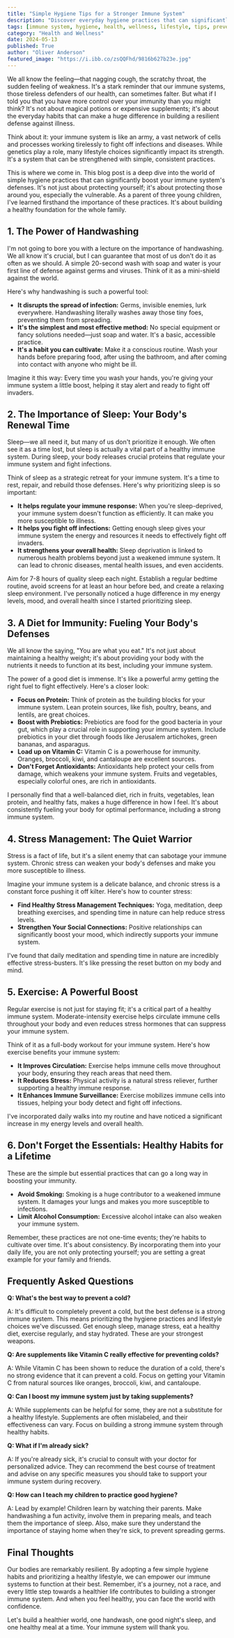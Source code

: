 ```yaml
---
title: "Simple Hygiene Tips for a Stronger Immune System"
description: "Discover everyday hygiene practices that can significantly strengthen your immune system. From handwashing and sleep hygiene to diet and stress management, this guide provides practical tips for building a resilient defense against illness."
tags: [immune system, hygiene, health, wellness, lifestyle, tips, prevention, healthy habits, stress management, sleep, diet, exercise]
category: "Health and Wellness"
date: 2024-05-13
published: True
author: "Oliver Anderson"
featured_image: "https://i.ibb.co/zsQQFhd/9816b627b23e.jpg"
---
```



We all know the feeling—that nagging cough, the scratchy throat, the sudden feeling of weakness. It's a stark reminder that our immune systems, those tireless defenders of our health, can sometimes falter. But what if I told you that you have more control over your immunity than you might think?  It's not about magical potions or expensive supplements; it's about the everyday habits that can make a huge difference in building a resilient defense against illness.

Think about it: your immune system is like an army, a vast network of cells and processes working tirelessly to fight off infections and diseases.  While genetics play a role, many lifestyle choices significantly impact its strength. It's a system that can be strengthened with simple,  consistent practices.  

This is where we come in.  This blog post is a deep dive into the world of simple hygiene practices that can significantly boost your immune system's defenses. It's not just about protecting yourself; it's about protecting those around you, especially the vulnerable. As a parent of three young children, I've learned firsthand the importance of these practices.  It's about building a healthy foundation for the whole family.

## **1. The Power of Handwashing**

I'm not going to bore you with a lecture on the importance of handwashing. We all know it's crucial, but I can guarantee that most of us don't do it as often as we should.  A simple 20-second wash with soap and water is your first line of defense against germs and viruses.  Think of it as a mini-shield against the world.

Here's why handwashing is such a powerful tool: 

- **It disrupts the spread of infection:**  Germs, invisible enemies, lurk everywhere. Handwashing literally washes away those tiny foes, preventing them from spreading.
- **It's the simplest and most effective method:**  No special equipment or fancy solutions needed—just soap and water. It's a basic, accessible practice.
- **It's a habit you can cultivate:**  Make it a conscious routine. Wash your hands before preparing food, after using the bathroom, and after coming into contact with anyone who might be ill. 

Imagine it this way: Every time you wash your hands, you're giving your immune system a little boost, helping it stay alert and ready to fight off invaders. 

## **2.  The Importance of Sleep: Your Body's Renewal Time**

Sleep—we all need it, but many of us don't prioritize it enough.  We often see it as a time lost, but  sleep is actually a vital part of a healthy immune system. During sleep, your body releases crucial proteins that regulate your immune system and fight infections.

Think of sleep as a strategic retreat for your immune system. It's a time to rest, repair, and rebuild those defenses.  Here's why prioritizing sleep is so important:

- **It helps regulate your immune response:**  When you're sleep-deprived, your immune system doesn't function as efficiently. It can make you more susceptible to illness.
- **It helps you fight off infections:**  Getting enough sleep gives your immune system the energy and resources it needs to effectively fight off invaders.
- **It strengthens your overall health:**  Sleep deprivation is linked to numerous health problems beyond just a weakened immune system. It can lead to chronic diseases, mental health issues, and even accidents.

Aim for 7-8 hours of quality sleep each night.  Establish a regular bedtime routine, avoid screens for at least an hour before bed, and create a relaxing sleep environment.  I've personally noticed a huge difference in my energy levels, mood, and overall health since I started prioritizing sleep.

## **3.  A Diet for Immunity: Fueling Your Body's Defenses**

We all know the saying, "You are what you eat." It's not just about maintaining a healthy weight; it's about providing your body with the nutrients it needs to function at its best, including your immune system.  

The power of a good diet is immense. It's like a powerful army getting the right fuel to fight effectively.  Here's a closer look:

- **Focus on Protein:** Think of protein as the building blocks for your immune system. Lean protein sources, like fish, poultry, beans, and lentils, are great choices.
- **Boost with Prebiotics:**  Prebiotics are food for the good bacteria in your gut, which play a crucial role in supporting your immune system.  Include prebiotics in your diet through foods like Jerusalem artichokes, green bananas, and asparagus.
- **Load up on Vitamin C:**  Vitamin C is a powerhouse for immunity. Oranges, broccoli, kiwi, and cantaloupe are excellent sources.
- **Don't Forget Antioxidants:**  Antioxidants help protect your cells from damage, which weakens your immune system.  Fruits and vegetables, especially colorful ones, are rich in antioxidants. 

I personally find that a well-balanced diet, rich in fruits, vegetables, lean protein, and healthy fats, makes a huge difference in how I feel.  It's about consistently fueling your body for optimal performance, including a strong immune system.

## **4.  Stress Management: The Quiet Warrior**

Stress is a fact of life, but it's a silent enemy that can sabotage your immune system. Chronic stress can weaken your body's defenses and make you more susceptible to illness.  

Imagine your immune system is a delicate balance, and chronic stress is a constant force pushing it off kilter. Here's how to counter stress:

- **Find Healthy Stress Management Techniques:** Yoga, meditation, deep breathing exercises, and spending time in nature can help reduce stress levels. 
- **Strengthen Your Social Connections:** Positive relationships can significantly boost your mood, which indirectly supports your immune system.

I've found that daily meditation and spending time in nature are incredibly effective stress-busters. It's like pressing the reset button on my body and mind.

## **5.  Exercise: A Powerful Boost**

Regular exercise is not just for staying fit; it's a critical part of a healthy immune system.  Moderate-intensity exercise helps circulate immune cells throughout your body and even reduces stress hormones that can suppress your immune system.

Think of it as a full-body workout for your immune system.  Here's how exercise benefits your immune system:

- **It Improves Circulation:** Exercise helps immune cells move throughout your body, ensuring they reach areas that need them.
- **It Reduces Stress:**  Physical activity is a natural stress reliever, further supporting a healthy immune response.
- **It Enhances Immune Surveillance:**  Exercise mobilizes immune cells into tissues, helping your body detect and fight off infections.

I've incorporated daily walks into my routine and have noticed a significant increase in my energy levels and overall health.  

## **6.  Don't Forget the Essentials:  Healthy Habits for a Lifetime**

These are the simple but essential practices that can go a long way in boosting your immunity. 

- **Avoid Smoking:**  Smoking is a huge contributor to a weakened immune system. It damages your lungs and makes you more susceptible to infections.
- **Limit Alcohol Consumption:**  Excessive alcohol intake can also weaken your immune system. 

Remember, these practices are not one-time events; they're habits to cultivate over time. It's about consistency.  By incorporating them into your daily life, you are not only protecting yourself; you are setting a great example for your family and friends.

## **Frequently Asked Questions**

**Q:  What's the best way to prevent a cold?**

A: It's difficult to completely prevent a cold, but the best defense is a strong immune system. This means prioritizing the hygiene practices and lifestyle choices we've discussed. Get enough sleep, manage stress, eat a healthy diet, exercise regularly, and stay hydrated.  These are your strongest weapons.

**Q:  Are supplements like Vitamin C really effective for preventing colds?**

A:  While Vitamin C has been shown to reduce the duration of a cold, there's no strong evidence that it can prevent a cold. Focus on getting your Vitamin C from natural sources like oranges, broccoli, kiwi, and cantaloupe.   

**Q:  Can I boost my immune system just by taking supplements?**

A: While supplements can be helpful for some, they are not a substitute for a healthy lifestyle. Supplements are often mislabeled, and their effectiveness can vary.  Focus on building a strong immune system through healthy habits.

**Q:  What if I'm already sick?**

A:  If you're already sick, it's crucial to consult with your doctor for personalized advice. They can recommend the best course of treatment and advise on any specific measures you should take to support your immune system during recovery.

**Q:  How can I teach my children to practice good hygiene?**

A:  Lead by example! Children learn by watching their parents.  Make handwashing a fun activity, involve them in preparing meals, and teach them the importance of sleep.  Also, make sure they understand the importance of staying home when they're sick, to prevent spreading germs. 

## **Final Thoughts**

Our bodies are remarkably resilient. By adopting a few simple hygiene habits and prioritizing a healthy lifestyle, we can empower our immune systems to function at their best. Remember, it's a journey, not a race, and every little step towards a healthier life contributes to building a stronger immune system.  And when you feel healthy, you can face the world with confidence.

Let's build a healthier world, one handwash, one good night's sleep, and one healthy meal at a time.  Your immune system will thank you. 